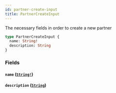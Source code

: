 ```yaml
---
id: partner-create-input
title: PartnerCreateInput
---
```


The necessary fields in order to create a new partner

```graphql
type PartnerCreateInput {
  name: String!
  description: String
}
```

### Fields

#### `name` ([`String!`](/developers/shared-apis/adminidentity-api/graphql/reference/scalars/string))

#### `description` ([`String`](/developers/shared-apis/adminidentity-api/graphql/reference/scalars/string))
